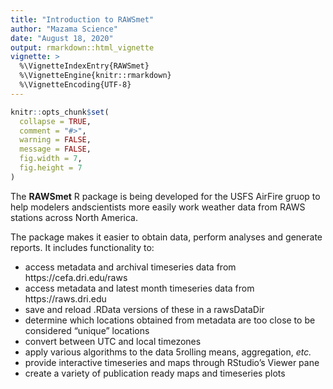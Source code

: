 ```yaml
---
title: "Introduction to RAWSmet"
author: "Mazama Science"
date: "August 18, 2020"
output: rmarkdown::html_vignette
vignette: >
  %\VignetteIndexEntry{RAWSmet}
  %\VignetteEngine{knitr::rmarkdown}
  %\VignetteEncoding{UTF-8}
---
```

  
```r
knitr::opts_chunk$set(
  collapse = TRUE,
  comment = "#>",
  warning = FALSE,
  message = FALSE,
  fig.width = 7,
  fig.height = 7
)
```

The **RAWSmet** R package is being developed for the USFS AirFire gruop to help 
modelers andscientists more easily work weather data from RAWS stations across 
North America.

The package makes it easier to obtain data, perform analyses and generate 
reports. It includes functionality to:
  
* access metadata and archival timeseries data from https://cefa.dri.edu/raws
* access metadata and latest month timeseries data from https://raws.dri.edu
* save and reload .RData versions of these in a rawsDataDir
* determine which locations obtained from metadata are too close to be 
considered “unique” locations
* convert between UTC and local timezones
* apply various algorithms to the data 5rolling means, aggregation, _etc._
* provide interactive timeseries and maps through RStudio’s Viewer pane
* create a variety of publication ready maps and timeseries plots
